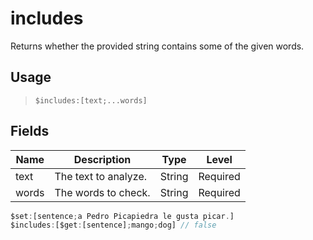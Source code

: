 # includes
Returns whether the provided string contains some of the given words.

## Usage
> `$includes:[text;...words]`

## Fields
| Name  | Description           | Type   | Level    |
| ----- | --------------------- | ------ | -------- |
| text  | The text to analyze.  | String | Required |
| words | The words to check.   | String | Required |

```js
$set:[sentence;a Pedro Picapiedra le gusta picar.]
$includes:[$get:[sentence];mango;dog] // false
```